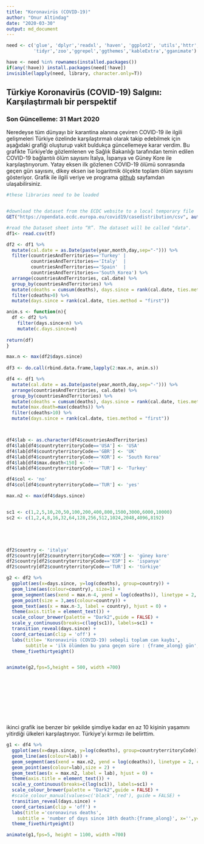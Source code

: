 ```yaml
---
title: "Koronavirüs (COVID-19)"
author: "Onur Altindag"
date: "2020-03-30"
output: md_document
---
```


```r
need <- c('glue', 'dplyr','readxl', 'haven', 'ggplot2', 'utils','httr', 
          'tidyr','zoo','ggrepel','ggthemes','kableExtra','gganimate')

have <- need %in% rownames(installed.packages()) 
if(any(!have)) install.packages(need[!have]) 
invisible(lapply(need, library, character.only=T)) 
```

## Türkiye Koronavirüs (COVID-19) Salgını: Karşılaştırmalı bir perspektif

### Son Güncelleme: 31 Mart 2020 

Neredeyse tüm dünyayı bir karantina alanına çeviren COVID-19 ile ilgili gelişmeleri Türkiye özelinde  karşılaştırmalı olarak takip edebilmek için aşağıdaki grafiği oluşturup vakit buldukça güncellemeye karar verdim. Bu grafikte Türkiye'de gözlemlenen ve Sağlık Bakanlığı tarafından temin edilen COVID-19 bağlantılı ölüm sayısını İtalya, İspanya ve Güney Kore ile karşılaştırıyorum.  Yatay eksen ilk gözlenen COVID-19 ölümü sonrasında geçen gün sayısını, dikey eksen ise logaritmik ölçekte toplam ölüm sayısını gösteriyor. Grafik ile ilgili veriye ve programa [github](https://github.com/ronuraltindag/personalweb/tree/master/content/posts) sayfamdan ulaşabilirsiniz.      



```r

#these libraries need to be loaded


#download the dataset from the ECDC website to a local temporary file
GET("https://opendata.ecdc.europa.eu/covid19/casedistribution/csv", authenticate(":", ":", type="ntlm"), write_disk(tf <- tempfile(fileext = ".csv")))

#read the Dataset sheet into “R”. The dataset will be called "data".
df1<- read.csv(tf)

df2 <- df1 %>%
  mutate(cal.date = as.Date(paste(year,month,day,sep="-"))) %>%
  filter(countriesAndTerritories=='Turkey' | 
         countriesAndTerritories=='Italy'  | 
         countriesAndTerritories=='Spain'  |
         countriesAndTerritories=='South_Korea') %>%
  arrange(countriesAndTerritories, cal.date) %>%
  group_by(countriesAndTerritories) %>%
  mutate(cdeaths = cumsum(deaths), days.since = rank(cal.date, ties.method = "first")) %>%
  filter(cdeaths>0) %>%
  mutate(days.since = rank(cal.date, ties.method = "first")) 

anim.s <- function(n){
  df <- df2 %>%
    filter(days.since<n) %>%
    mutate(c.days.since=n)
  
return(df)    
} 

max.n <- max(df2$days.since)
  
df3 <- do.call(rbind.data.frame,lapply(2:max.n, anim.s)) 

df4 <- df1 %>%
  mutate(cal.date = as.Date(paste(year,month,day,sep="-"))) %>%
  arrange(countriesAndTerritories, cal.date) %>%
  group_by(countriesAndTerritories) %>%
  mutate(cdeaths = cumsum(deaths), days.since = rank(cal.date, ties.method = "first")) %>%
  mutate(max.death=max(cdeaths)) %>%
  filter(cdeaths>10) %>%
  mutate(days.since = rank(cal.date, ties.method = "first")) 



df4$lab <- as.character(df4$countriesAndTerritories)
df4$lab[df4$countryterritoryCode=='USA'] <- 'USA'
df4$lab[df4$countryterritoryCode=='GBR'] <- 'UK'
df4$lab[df4$countryterritoryCode=='KOR'] <- 'South Korea'
df4$lab[df4$max.death<150] <- ''
df4$lab[df4$countryterritoryCode=='TUR'] <- 'Turkey'

df4$col <- 'no'
df4$col[df4$countryterritoryCode=='TUR'] <- 'yes'

max.n2 <- max(df4$days.since)



```

```r





sc1 <- c(1,2,5,10,20,50,100,200,400,800,1500,3000,6000,10000)
sc2 <- c(1,2,4,8,16,32,64,128,256,512,1024,2048,4096,8192)





df2$country <- 'italya'
df2$country[df2$countryterritoryCode=='KOR'] <- 'güney kore'
df2$country[df2$countryterritoryCode=='ESP'] <- 'ispanya'
df2$country[df2$countryterritoryCode=='TUR'] <- 'türkiye'

g2 <- df2 %>% 
  ggplot(aes(x=days.since, y=log(cdeaths), group=country)) + 
  geom_line(aes(colour=country), size=1) + 
  geom_segment(aes(xend = max.n-4, yend = log(cdeaths)), linetype = 2, colour = 'grey') + 
  geom_point(size = 3,aes(colour=country)) + 
  geom_text(aes(x = max.n-3, label = country), hjust = 0) + 
  theme(axis.title = element_text()) + 
  scale_colour_brewer(palette = "Dark2",guide = FALSE) + 
  scale_y_continuous(breaks=c(log(sc1)), labels=sc1) +
  transition_reveal(days.since) + 
  coord_cartesian(clip = 'off') +
  labs(title= 'Koronavirüs (COVID-19) sebepli toplam can kaybı', 
       subtitle = 'ilk ölümden bu yana geçen süre : {frame_along} gün', x='',y='') +
  theme_fivethirtyeight()


animate(g2,fps=5,height = 500, width =700)







  



```

ikinci grafik ise benzer bir şekilde şimdiye kadar en az 10 kişinin yaşamını yitirdiği ülkeleri karşılaştırıyor. Türkiye'yi kırmızı ile belirttim.  

```r
g1 <- df4 %>% 
  ggplot(aes(x=days.since, y=log(cdeaths), group=countryterritoryCode)) + 
  geom_line(aes(colour=lab)) + 
  geom_segment(aes(xend = max.n2, yend = log(cdeaths)), linetype = 2, colour = 'grey') + 
  geom_point(aes(colour=lab),size = 2) + 
  geom_text(aes(x = max.n2, label = lab), hjust = 0) + 
  theme(axis.title = element_text()) + 
  scale_y_continuous(breaks=c(log(sc1)), labels=sc1) +
  scale_colour_brewer(palette = "Dark2",guide = FALSE) + 
  #scale_colour_manual(values=c('black','red'), guide = FALSE) +
  transition_reveal(days.since) + 
  coord_cartesian(clip = 'off') +
  labs(title ='coronavirus deaths',  
    subtitle = 'number of days since 10th death:{frame_along}', x='',y=' ') +
  theme_fivethirtyeight()

animate(g1,fps=5, height = 1100, width =700)

```
